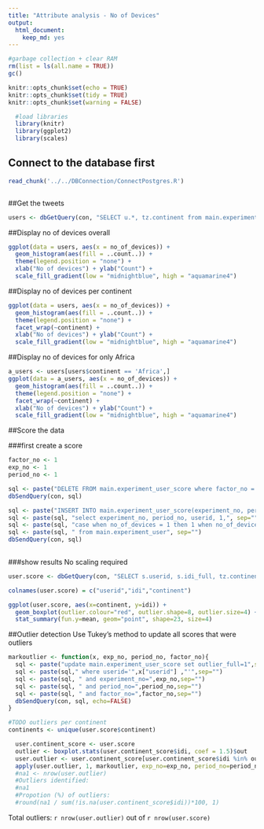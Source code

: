 ```yaml
---
title: "Attribute analysis - No of Devices"
output: 
  html_document: 
    keep_md: yes
---
```


```r
#garbage collection + clear RAM
rm(list = ls(all.name = TRUE))
gc()
```

```r
knitr::opts_chunk$set(echo = TRUE)
knitr::opts_chunk$set(tidy = TRUE)
knitr::opts_chunk$set(warning = FALSE)
```

```r
  #load libraries
  library(knitr)
  library(ggplot2)
  library(scales)

```

## Connect to the database first
```r
read_chunk('../../DBConnection/ConnectPostgres.R')
```

```r
```

##Get the tweets
```r
users <- dbGetQuery(con, "SELECT u.*, tz.continent from main.experiment_user u left join main.timezone_r tz on tz.timezone = u.timezone")
```

##Display no of devices overall
```r
ggplot(data = users, aes(x = no_of_devices)) +
  geom_histogram(aes(fill = ..count..)) +
  theme(legend.position = "none") +
  xlab("No of devices") + ylab("Count") + 
  scale_fill_gradient(low = "midnightblue", high = "aquamarine4")
```

##Display no of devices per continent
```r
ggplot(data = users, aes(x = no_of_devices)) +
  geom_histogram(aes(fill = ..count..)) +
  theme(legend.position = "none") +
  facet_wrap(~continent) +
  xlab("No of devices") + ylab("Count") + 
  scale_fill_gradient(low = "midnightblue", high = "aquamarine4")
```
##Display no of devices for only Africa
```r
a_users <- users[users$continent == 'Africa',]
ggplot(data = a_users, aes(x = no_of_devices)) +
  geom_histogram(aes(fill = ..count..)) +
  theme(legend.position = "none") +
  facet_wrap(~continent) +
  xlab("No of devices") + ylab("Count") + 
  scale_fill_gradient(low = "midnightblue", high = "aquamarine4")
```

##Score the data

###first create a score
```r
factor_no <- 1
exp_no <- 1
period_no <- 1

sql <- paste("DELETE FROM main.experiment_user_score where factor_no = 1",sep="")
dbSendQuery(con, sql)

sql <- paste("INSERT INTO main.experiment_user_score(experiment_no, period_no, userid, factor_no, idi_full)",sep="")
sql <- paste(sql, "select experiment_no, period_no, userid, 1,", sep="")
sql <- paste(sql, "case when no_of_devices = 1 then 1 when no_of_devices = 2 then 0.5 else 0.5 - (no_of_devices * 0.05) end", sep="")    
sql <- paste(sql, " from main.experiment_user", sep="")
dbSendQuery(con, sql)
    
```

###show results
No scaling required

```r
user.score <- dbGetQuery(con, "SELECT s.userid, s.idi_full, tz.continent from main.experiment_user_score s join main.experiment_user u on u.userid = s.userid left join main.timezone_r tz on tz.timezone = u.timezone where s.factor_no = 1 and s.experiment_no = u.experiment_no and s.period_no = u.period_no")

colnames(user.score) = c("userid","idi","continent")

ggplot(user.score, aes(x=continent, y=idi)) +
  geom_boxplot(outlier.colour="red", outlier.shape=8, outlier.size=4) +
  stat_summary(fun.y=mean, geom="point", shape=23, size=4) 


```

##Outlier detection
Use Tukey's method to update all scores that were outliers

```r

markoutlier <- function(x, exp_no, period_no, factor_no){
  sql <- paste("update main.experiment_user_score set outlier_full=1",sep="")
  sql <- paste(sql," where userid='",x["userid"] ,"'",sep="")
  sql <- paste(sql, " and experiment_no=",exp_no,sep="")
  sql <- paste(sql, " and period_no=",period_no,sep="")
  sql <- paste(sql, " and factor_no=",factor_no,sep="")
  dbSendQuery(con, sql, echo=FALSE)  
}

#TODO outliers per continent
continents <- unique(user.score$continent)

  user.continent_score <- user.score
  outlier <- boxplot.stats(user.continent_score$idi, coef = 1.5)$out
  user.outlier <- user.continent_score[user.continent_score$idi %in% outlier,]
  apply(user.outlier, 1, markoutlier, exp_no=exp_no, period_no=period_no,factor_no=factor_no)
  #na1 <- nrow(user.outlier)
  #Outliers identified:
  #na1
  #Propotion (%) of outliers:
  #round(na1 / sum(!is.na(user.continent_score$idi))*100, 1)

```

Total outliers: `r nrow(user.outlier)` out of `r nrow(user.score)`

```r
```
